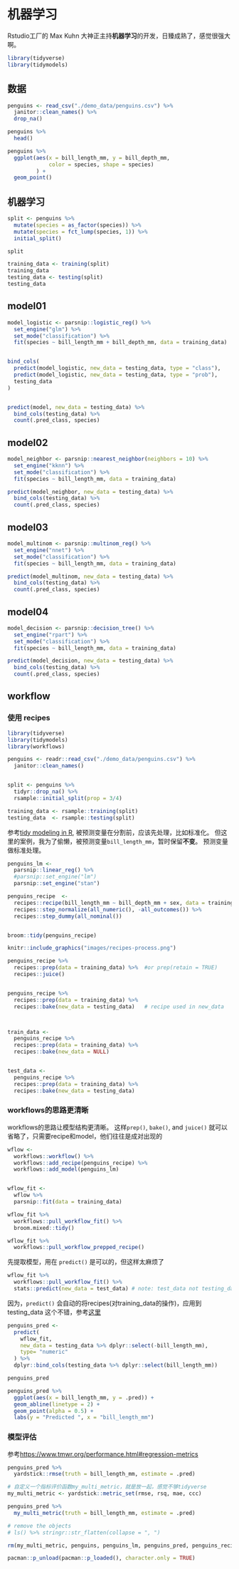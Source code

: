 # 机器学习 {#tidymodels}

Rstudio工厂的 Max Kuhn 大神正主持**机器学习**的开发，日臻成熟了，感觉很强大啊。

```r
library(tidyverse)
library(tidymodels)
```


## 数据
```r
penguins <- read_csv("./demo_data/penguins.csv") %>%
  janitor::clean_names() %>% 
  drop_na()

penguins %>%
  head()
```

```r
penguins %>%
  ggplot(aes(x = bill_length_mm, y = bill_depth_mm, 
             color = species, shape = species)
         ) +
  geom_point()
```



## 机器学习

<!-- ?predict.model_fit -->
<!-- https://tidymodels.github.io/model-implementation-principles/model-predictions.html -->


```r
split <- penguins %>% 
  mutate(species = as_factor(species)) %>% 
  mutate(species = fct_lump(species, 1)) %>% 
  initial_split()

split

training_data <- training(split)
training_data
testing_data <- testing(split)
testing_data
```


## model01
```r
model_logistic <- parsnip::logistic_reg() %>% 
  set_engine("glm") %>% 
  set_mode("classification") %>% 
  fit(species ~ bill_length_mm + bill_depth_mm, data = training_data)


bind_cols(
  predict(model_logistic, new_data = testing_data, type = "class"),
  predict(model_logistic, new_data = testing_data, type = "prob"),
  testing_data
)


predict(model, new_data = testing_data) %>% 
  bind_cols(testing_data) %>% 
  count(.pred_class, species)
```


## model02
```r
model_neighbor <- parsnip::nearest_neighbor(neighbors = 10) %>% 
  set_engine("kknn") %>% 
  set_mode("classification") %>% 
  fit(species ~ bill_length_mm, data = training_data)

predict(model_neighbor, new_data = testing_data) %>% 
  bind_cols(testing_data) %>% 
  count(.pred_class, species)
```


## model03
```r
model_multinom <- parsnip::multinom_reg() %>% 
  set_engine("nnet") %>% 
  set_mode("classification") %>% 
  fit(species ~ bill_length_mm, data = training_data)

predict(model_multinom, new_data = testing_data) %>% 
  bind_cols(testing_data) %>% 
  count(.pred_class, species)

```



## model04
```r
model_decision <- parsnip::decision_tree() %>% 
  set_engine("rpart") %>% 
  set_mode("classification") %>% 
  fit(species ~ bill_length_mm, data = training_data)

predict(model_decision, new_data = testing_data) %>% 
  bind_cols(testing_data) %>% 
  count(.pred_class, species)

```


## workflow

### 使用 recipes

```r
library(tidyverse)
library(tidymodels)
library(workflows)

penguins <- readr::read_csv("./demo_data/penguins.csv") %>%
  janitor::clean_names() 


split <- penguins %>% 
  tidyr::drop_na() %>% 
  rsample::initial_split(prop = 3/4)

training_data <- rsample::training(split)
testing_data  <- rsample::testing(split)
```





参考[tidy modeling in R](https://www.tmwr.org/recipes.html), 被预测变量在分割前，应该先处理，比如标准化。
但这里的案例，我为了偷懒，被预测变量`bill_length_mm`，暂时保留**不变**。
预测变量做标准处理。


```r
penguins_lm <- 
  parsnip::linear_reg() %>% 
  #parsnip::set_engine("lm") 
  parsnip::set_engine("stan") 

penguins_recipe  <- 
  recipes::recipe(bill_length_mm ~ bill_depth_mm + sex, data = training_data) %>% 
  recipes::step_normalize(all_numeric(), -all_outcomes()) %>% 
  recipes::step_dummy(all_nominal())


broom::tidy(penguins_recipe)
```




```r
knitr::include_graphics("images/recipes-process.png")
```


```r
penguins_recipe %>% 
  recipes::prep(data = training_data) %>%  #or prep(retain = TRUE)
  recipes::juice()


penguins_recipe %>%   
  recipes::prep(data = training_data) %>% 
  recipes::bake(new_data = testing_data)   # recipe used in new_data



train_data <- 
  penguins_recipe %>%   
  recipes::prep(data = training_data) %>% 
  recipes::bake(new_data = NULL) 


test_data <- 
  penguins_recipe %>%   
  recipes::prep(data = training_data) %>% 
  recipes::bake(new_data = testing_data)   
```




### workflows的思路更清晰

workflows的思路让模型结构更清晰。 这样`prep()`, `bake()`, and `juice()` 就可以省略了，只需要recipe和model，他们往往是成对出现的


```r
wflow <- 
  workflows::workflow() %>% 
  workflows::add_recipe(penguins_recipe) %>% 
  workflows::add_model(penguins_lm) 


wflow_fit <- 
  wflow %>% 
  parsnip::fit(data = training_data)
```



```r
wflow_fit %>% 
  workflows::pull_workflow_fit() %>% 
  broom.mixed::tidy()

wflow_fit %>% 
  workflows::pull_workflow_prepped_recipe() 
```


先提取模型，用在 `predict()` 是可以的，但这样太麻烦了

```r
wflow_fit %>% 
  workflows::pull_workflow_fit() %>% 
  stats::predict(new_data = test_data) # note: test_data not testing_data
```



因为，`predict()` 会自动的将recipes(对training_data的操作)，应用到testing_data
这个不错，参考[这里](https://www.tidymodels.org/start/recipes/)

```r
penguins_pred <- 
  predict(
    wflow_fit, 
    new_data = testing_data %>% dplyr::select(-bill_length_mm),
    type= "numeric"
  ) %>% 
  dplyr::bind_cols(testing_data %>% dplyr::select(bill_length_mm))

penguins_pred
```


```r
penguins_pred %>% 
  ggplot(aes(x = bill_length_mm, y = .pred)) + 
  geom_abline(linetype = 2) + 
  geom_point(alpha = 0.5) + 
  labs(y = "Predicted ", x = "bill_length_mm") 
```

### 模型评估

参考<https://www.tmwr.org/performance.html#regression-metrics>

```r
penguins_pred %>%
  yardstick::rmse(truth = bill_length_mm, estimate = .pred) 
```



```r
# 自定义一个指标评价函数my_multi_metric，就是放一起，感觉不够tidyverse
my_multi_metric <- yardstick::metric_set(rmse, rsq, mae, ccc)

penguins_pred %>%
  my_multi_metric(truth = bill_length_mm, estimate = .pred) 
```


```r
# remove the objects
# ls() %>% stringr::str_flatten(collapse = ", ")

rm(my_multi_metric, penguins, penguins_lm, penguins_pred, penguins_recipe, split, testing_data, training_data, wflow, wflow_fit)
```



```r
pacman::p_unload(pacman::p_loaded(), character.only = TRUE)
```

